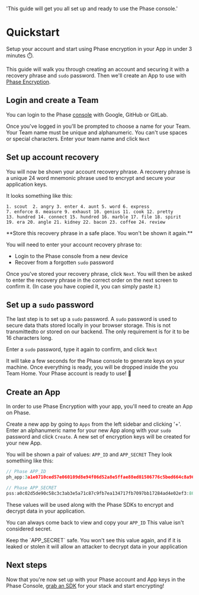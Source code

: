   'This guide will get you all set up and ready to use the Phase console.'

# Quickstart

Setup your account and start using Phase encryption in your App in under 3 minutes ⏱️.

This guide will walk you through creating an account and securing it with a recovery phrase and `sudo` password. Then we'll create an App to use with [Phase Encryption](/security/phase-encryption).

## Login and create a Team

You can login to the Phase <a href="https://console.phase.dev" target="_blank">console</a> with Google, GitHub or GitLab.

Once you've logged in you'll be prompted to choose a name for your Team. Your Team name must be unique and alphanumeric. You can't use spaces or special characters. Enter your team name and click `Next`

## Set up account recovery

You will now be shown your account recovery phrase. A recovery phrase is a unique 24 word mnemonic phrase used to encrypt and secure your application keys.

It looks something like this:

```
1. scout  2. angry 3. enter 4. aunt 5. word 6. express
7. enforce 8. measure 9. exhaust 10. genius 11. cook 12. pretty
13. hundred 14. connect 15. hundred 16. marble 17. file 18. spirit
19. era 20. angle 21. kidney 22. bacon 23. coffee 24. review
```

<Warning>
**Store this recovery phrase in a safe place. You won't be shown it again.**

You will need to enter your account recovery phrase to:

- Login to the Phase console from a new device
- Recover from a forgotten `sudo` password

</Warning>

Once you've stored your recovery phrase, click `Next`. You will then be asked to enter the recovery phrase in the correct order on the next screen to confirm it. (In case you have copied it, you can simply paste it.)

## Set up a `sudo` password

The last step is to set up a `sudo` password. A `sudo` password is used to secure data thats stored locally in your browser storage. This is not transmittedto or stored on our backend. The only requirement is for it to be 16 characters long.

Enter a `sudo` password, type it again to confirm, and click `Next`

It will take a few seconds for the Phase console to generate keys on your machine. Once everything is ready, you will be dropped inside the you Team Home. Your Phase account is ready to use! 🎉

## Create an App

In order to use Phase Encryption with your app, you'll need to create an App on Phase.

Create a new app by going to `Apps` from the left sidebar and clicking '+'. Enter an alphanumeric name for your new App along with your `sudo` password and click `Create`. A new set of encryption keys will be created for your new App.

You will be shown a pair of values: `APP_ID` and `APP_SECRET`
They look something like this:

```js
// Phase APP_ID
ph_app:3a1e0710ced57e060109d8e94f06d52a8e5ffae88ed01506776c5bed664c8a96

// Phase APP_SECRET
pss:a0c02d5de90c58c3c3ab3e5a71c87c9fb7ea134717fb7097bb17284ad4e02ef3:801b342264bfea0c8f8f7058392b99989595059201bc011f6bf7ed813a2f84b05cb5af6aef32cd893ee0930f2904f1194cb912bb2452a5e54f83d588704dbec40037f798e8a4c56aad7d3f4f929f2733e8f:138b021783f08bfe7a4e2f536fc2e743e3ff9b966c9c3af60f427cb3932d647a
```

These values will be used along with the Phase SDKs to encrypt and decrypt data in your application.

You can always come back to view and copy your `APP_ID` This value isn't considered secret.

<Warning>
  Keep the `APP_SECRET` safe. You won't see this value again, and if it is
  leaked or stolen it will allow an attacker to decrypt data in your application
</Warning>

## Next steps

Now that you're now set up with your Phase account and App keys in the Phase Console, [grab an SDK](/sdks) for your stack and start encrypting!
